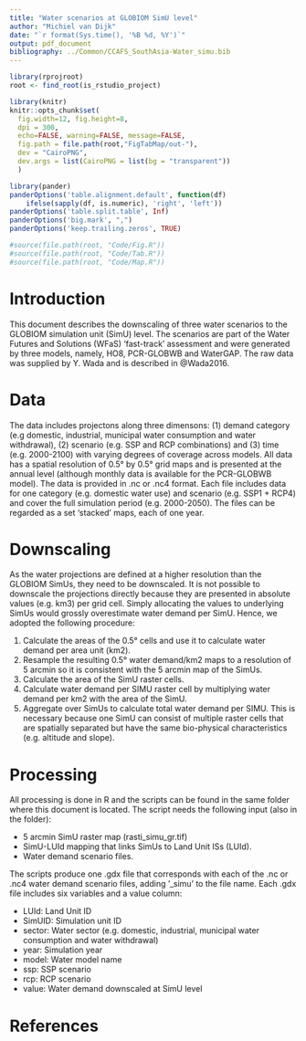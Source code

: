 ```yaml
---
title: "Water scenarios at GLOBIOM SimU level"
author: "Michiel van Dijk"
date: "`r format(Sys.time(), '%B %d, %Y')`"
output: pdf_document
bibliography: ../Common/CCAFS_SouthAsia-Water_simu.bib
---
```


```r
library(rprojroot)
root <- find_root(is_rstudio_project)

library(knitr)
knitr::opts_chunk$set(
  fig.width=12, fig.height=8,
  dpi = 300,
  echo=FALSE, warning=FALSE, message=FALSE,
  fig.path = file.path(root,"FigTabMap/out-"),
  dev = "CairoPNG",
  dev.args = list(CairoPNG = list(bg = "transparent"))
  )

library(pander)
panderOptions('table.alignment.default', function(df)
    ifelse(sapply(df, is.numeric), 'right', 'left'))
panderOptions('table.split.table', Inf)
panderOptions('big.mark', ",")
panderOptions('keep.trailing.zeros', TRUE)

#source(file.path(root, "Code/Fig.R"))
#source(file.path(root, "Code/Tab.R"))
#source(file.path(root, "Code/Map.R"))
```

# Introduction
This document describes the downscaling of three water scenarios to the GLOBIOM simulation unit (SimU) level. The scenarios are  part of the Water Futures and Solutions (WFaS) 'fast-track' assessment and were generated by three models, namely, HO8, PCR-GLOBWB and WaterGAP. The raw data was supplied by Y. Wada and is described in @Wada2016. 

# Data
The data includes projectons along three dimensons: (1) demand category (e.g domestic, industrial, municipal water consumption and water withdrawal), (2) scenario (e.g. SSP and RCP combinations) and (3) time (e.g. 2000-2100) with varying degrees of coverage across models. All data has a spatial resolution of 0.5&deg; by 0.5&deg; grid maps and is presented at the annual level (although monthly data is available for the PCR-GLOBWB model). The data is provided in  .nc or .nc4 format. Each file includes data for one category (e.g. domestic water use) and scenario (e.g. SSP1 + RCP4) and cover the full simulation period (e.g. 2000-2050). The files can be regarded as a set 'stacked' maps, each of one year.

# Downscaling
As the water projections are defined at a higher resolution than the GLOBIOM SimUs, they need to be downscaled. It is not possible to downscale the projections directly because they are presented in absolute values (e.g. km3) per grid cell. Simply allocating the values to underlying SimUs would grossly overestimate water demand per SimU. Hence, we adopted the following procedure:

1. Calculate the areas of the 0.5&deg; cells and use it to calculate water demand per area unit (km2).
2. Resample the resulting 0.5&deg; water demand/km2 maps to a resolution of 5 arcmin so it is consistent with the 5 arcmin map of the SimUs.
3. Calculate the area of the SimU raster cells.
4. Calculate water demand per SIMU raster cell by multiplying water demand per km2 with the area of the SimU.
5. Aggregate over SimUs to calculate total water demand per SIMU. This is necessary because one SimU can consist of multiple raster cells that are spatially separated but have the same bio-physical characteristics (e.g. altitude and slope).

# Processing
All processing is done in R and the scripts can be found in the same folder where this document is located. The script needs the following input (also in the folder):

- 5 arcmin SimU raster map (rasti_simu_gr.tif)
- SimU-LUId mapping that links SimUs to Land Unit ISs (LUId). 
- Water demand scenario files.

The scripts produce one .gdx file that corresponds with each of the .nc or .nc4 water demand scenario files, adding '_simu'  to the file name. Each .gdx file includes six variables and a value column: 

- LUId: Land Unit ID
- SimUID: Simulation unit ID
- sector: Water sector (e.g. domestic, industrial, municipal water consumption and water withdrawal)
- year: Simulation year
- model: Water model name
- ssp: SSP scenario
- rcp: RCP scenario
- value: Water demand downscaled at SimU level

# References

